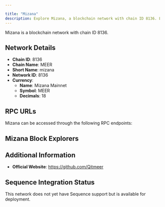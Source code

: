 ```yaml
---

title: "Mizana"
description: Explore Mizana, a blockchain network with chain ID 8136. Learn about its native currency, Mizana Mainnet, and how to interact with the network.
---
```




Mizana is a blockchain network with chain ID 8136.

## Network Details

- **Chain ID**: 8136
- **Chain Name**: MEER
- **Short Name**: mizana
- **Network ID**: 8136
- **Currency**: 
  - **Name**: Mizana Mainnet
  - **Symbol**: MEER
  - **Decimals**: 18

## RPC URLs

Mizana can be accessed through the following RPC endpoints:



## Mizana Block Explorers



## Additional Information

- **Official Website**: https://github.com/Qitmeer

## Sequence Integration Status

This network does not yet have Sequence support but is available for deployment.
